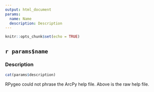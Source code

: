 ```yaml
---
output: html_document
params:
  name: Name
  description: Description
---
```


```r
knitr::opts_chunk$set(echo = TRUE)
```

## `r params$name`

### Description

```r
cat(params$description)
```

RPygeo could not phrase the ArcPy help file. Above is the raw help file.
